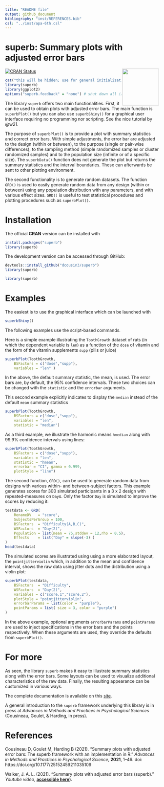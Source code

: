 ```yaml
---
title: "README file"
output: github_document
bibliography: "inst/REFERENCES.bib"
csl: "../inst/apa-6th.csl"
---
```


# superb: Summary plots with adjusted error bars
 <img src="logo.png" align="right" alt="" width="120" />

<!-- badges: start -->
[![CRAN Status](https://www.r-pkg.org/badges/version/superb)](https://cran.r-project.org/package=superb)
<!-- badges: end -->

```r
cat("this will be hidden; use for general initializations.\n")
library(superb)
library(ggplot2)
options("superb.feedback" = "none") # shut down all information
```

The library `superb`  offers two main functionalities. First, it can be used
to obtain plots with adjusted error bars. The main function is `superbPlot()`
but you can also use `superbShiny()` for a graphical user interface requiring
no programming nor scripting.  See the nice tutorial by @w21.

The purpose of `superbPlot()` is to provide a plot with 
summary statistics and correct
error bars. With simple adjustments, the error bar are adjusted
to the design (within or between), to the purpose (single or pair-wise differences),
to the sampling method (simple randomized samples or cluster
randomized samples) and to the population size (infinite or of a specific
 size). The `superbData()` function does not generate the plot but returns the 
summary statistics and the interval boundaries. These can afterwards
be sent to other plotting environment.

 The second functionality is to generate random datasets. The function 
 `GRD()` is used to easily generate random data from any design (within or between) using
any population distribution with any parameters, and with various 
effect sizes. `GRD()` is useful to test statistical procedures and plotting procedures 
such as `superbPlot()`.

# Installation

The official **CRAN** version can be installed with 

```r
install.packages("superb")
library(superb)
```

The development version can be accessed through GitHub:

```r
devtools::install_github("dcousin3/superb")
library(superb)
```

```r
library(superb)
```

# Examples

The easiest is to use the graphical interface which can be 
launched with 

```r
superbShiny()
```

The following examples use the script-based commands.

Here is a simple example illustrating the ``ToothGrowth`` dataset
of rats  (in which the dependent variable is `len`) 
as a function of the `dose` of 
vitamin and the form of the vitamin supplements `supp` (pills or juice)

```r
superbPlot(ToothGrowth, 
    BSFactors = c("dose","supp"), 
    variables = "len" )
```

In the above, the default summary statistic, the mean, is used. The error
bars are, by default, the 95% confidence intervals. These two choices
can be changed with the `statistic` and the `errorbar` arguments.

This second example explicitly indicates to display the 
`median` instead of the default `mean` summary statistics

```r
superbPlot(ToothGrowth, 
    BSFactors = c("dose","supp"), 
    variables = "len",
    statistic = "median")
```

As a third example, we illustrate the  harmonic means
`hmedian` along with 99.9% confidence intervals using lines:

```r
superbPlot(ToothGrowth, 
    BSFactors = c("dose","supp"), 
    variables = "len",
    statistic = "hmean", 
    errorbar = "CI", gamma = 0.999,
    plotStyle = "line")
```

The second function, `GRD()`, can be used to generate random data
from designs with various within- and between-subject factors.
This example generates scores for 300 simulated participants in 
a 3 x 2 design with repeated-measures on `Day`s. Only
the factor `Day` is simulated to improve the scores by reducing it:

```r
testdata <- GRD(
    RenameDV   = "score", 
    SubjectsPerGroup = 100, 
    BSFactors  = "Difficulty(A,B,C)", 
    WSFactors  = "Day(2)",
    Population = list(mean = 75,stddev = 12,rho = 0.5),
    Effects    = list("Day" = slope(-3) )
)
head(testdata)
```

The simulated scores are illustrated using using a more elaborated layout,
the ``pointjitterviolin`` which, in addition to the mean and confidence interval, 
shows the raw data using jitter dots 
and the distribution using a violin plot:

```r
superbPlot(testdata, 
    BSFactors  = "Difficulty", 
    WSFactors  = "Day(2)",
    variables = c("score.1","score.2"),
    plotStyle = "pointjitterviolin",
    errorbarParams = list(color = "purple"),
    pointParams = list( size = 3, color = "purple")
)
```

In the above example, optional arguments ``errorbarParams`` and ``pointParams``
are used to inject specifications in the error bars and the points respectively.
When these arguments are used, they override the defaults from ``superbPlot()``.


# For more

As seen, the library `superb` makes it easy to illustrate summary statistics 
along with the error bars. Some layouts can be used to visualize additional
characteristics of the raw data. Finally, the resulting appearance can be customized 
in various ways.

The complete documentation is available on this [site](https://dcousin3.github.io/superb/).

A general introduction to the `superb` framework underlying this 
library is in press
at *Advances in Methods and Practices in Psychological Sciences* (Cousineau, Goulet, & Harding, in press).

# References

<p>Cousineau D, Goulet M, Harding B (2021).
"Summary plots with adjusted error bars: The superb framework with an implementation in R."
<em>Advances in Methods and Practices in Psychological Science</em>, <b>2021</b>, 1--46.
doi: https://doi.org/10.1177/25152459211035109
</p>
<p>Walker, J. A. L. (2021).
"Summary plots with adjusted error bars (superb)."
<em>Youtube video</em>, <b><a href="https://www.youtube.com/watch?v=rw_6ll5nVus">accessible here</a>)</b>.
</p>
